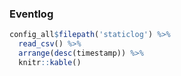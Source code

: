### Eventlog


```r
config_all$filepath('staticlog') %>% 
  read_csv() %>%
  arrange(desc(timestamp)) %>%
  knitr::kable()
```
